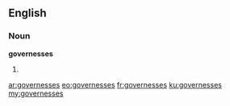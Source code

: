 ==English==

===Noun===
'''governesses'''

# {{plural of|governess}}

[[ar:governesses]]
[[eo:governesses]]
[[fr:governesses]]
[[ku:governesses]]
[[my:governesses]]
